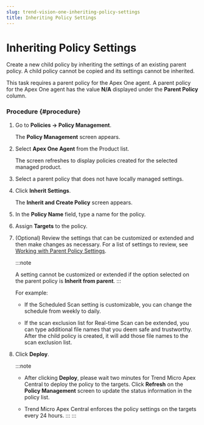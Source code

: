 ```yaml
---
slug: trend-vision-one-inheriting-policy-settings
title: Inheriting Policy Settings
---
```

# Inheriting Policy Settings

Create a new child policy by inheriting the settings of an existing parent policy. A child policy cannot be copied and its settings cannot be inherited.

This task requires a parent policy for the Apex One agent. A parent policy for the Apex One agent has the value **N/A** displayed under the **Parent Policy** column.

### Procedure {#procedure}

1.  Go to **Policies → Policy Management**.

    The **Policy Management** screen appears.

2.  Select **Apex One Agent** from the Product list.

    The screen refreshes to display policies created for the selected managed product.

3.  Select a parent policy that does not have locally managed settings.

4.  Click **Inherit Settings**.

    The **Inherit and Create Policy** screen appears.

5.  In the **Policy Name** field, type a name for the policy.

6.  Assign **Targets** to the policy.

7.  (Optional) Review the settings that can be customized or extended and then make changes as necessary. For a list of settings to review, see [Working with Parent Policy Settings](working-parent-policy-settings.mdx).

    :::note

    A setting cannot be customized or extended if the option selected on the parent policy is **Inherit from parent**.
    :::

    For example:

    - If the Scheduled Scan setting is customizable, you can change the schedule from weekly to daily.

    - If the scan exclusion list for Real-time Scan can be extended, you can type additional file names that you deem safe and trustworthy. After the child policy is created, it will add those file names to the scan exclusion list.

8.  Click **Deploy**.

    :::note

    - After clicking **Deploy**, please wait two minutes for Trend Micro Apex Central to deploy the policy to the targets. Click **Refresh** on the **Policy Management** screen to update the status information in the policy list.

    - Trend Micro Apex Central enforces the policy settings on the targets every 24 hours.
    :::
:::
